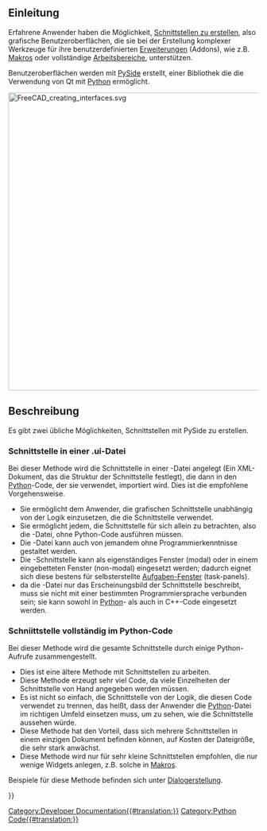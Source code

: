 <languages/>

{{Docnav/de
|[[PySide/de|PySide]]
|[[Dialog_creation/de|Dialogerstellung]]
}}

{{TOCright}}

<span id="Introduction"></span>
==Einleitung==

Erfahrene Anwender haben die Möglichkeit, [[Interface_creation/de|Schnittstellen zu erstellen]], also grafische Benutzeroberflächen, die sie bei der Erstellung komplexer Werkzeuge für ihre benutzerdefinierten [[Addon/de|Erweiterungen]] (Addons), wie z.B. [[Macros/de|Makros]] oder vollständige [[Workbenches/de|Arbeitsbereiche]], unterstützen.

Benutzeroberflächen werden mit [[PySide/de|PySide]] erstellt, einer Bibliothek die die Verwendung von Qt mit [[Python/de|Python]] ermöglicht.

[[File:FreeCAD_creating_interfaces.svg|600px]]
{{Caption|Zwei übliche Methoden, um Schnittstellen zu erstellen sind das Einbetten der Schnittstelle in die Python-Datei oder die Verwendung von {{incode|.ui}}-Dateien.}}

<span id="Description"></span>
== Beschreibung ==

Es gibt zwei übliche Möglichkeiten, Schnittstellen mit PySide zu erstellen.

<span id="Interface_in_a_.ui_file"></span>
===Schnittstelle in einer .ui-Datei ===

Bei dieser Methode wird die Schnittstelle in einer {{incode|.ui}}-Datei angelegt (Ein XML-Dokument, das die Struktur der Schnittstelle festlegt), die dann in den [[Python/de|Python]]-Code, der sie verwendet, importiert wird. Dies ist die empfohlene Vorgehensweise.
* Sie ermöglicht dem Anwender, die grafischen Schnittstelle unabhängig von der Logik einzusetzen, die die Schnittstelle verwendet.
* Sie ermöglicht jedem, die Schnittstelle für sich allein zu betrachten, also die {{incode|.ui}}-Datei, ohne Python-Code ausführen müssen.
* Die {{incode|.ui}}-Datei kann auch von jemandem ohne Programmierkenntnisse gestaltet werden.
* Die {{incode|.ui}}-Schnittstelle kann als eigenständiges Fenster (modal) oder in einem eingebetteten Fenster (non-modal) eingesetzt werden; dadurch eignet sich diese bestens für selbsterstellte [[Task_panel/de|Aufgaben-Fenster]] (task-panels).
* da die {{incode|.ui}}-Datei nur das Erscheinungsbild der Schnittstelle beschreibt, muss sie nicht mit einer bestimmten Programmiersprache verbunden sein; sie kann sowohl in [[Python/de|Python]]- als auch in C++-Code eingesetzt werden.

<span id="Interface_completely_in_Python_code"></span>
===Schniittstelle vollständig im Python-Code===

Bei dieser Methode wird die gesamte Schnittstelle durch einige Python-Aufrufe zusammengestellt.
* Dies ist eine ältere Methode mit Schnittstellen zu arbeiten.
* Diese Methode erzeugt sehr viel Code, da viele Einzelheiten der Schnittstelle von Hand angegeben werden müssen.
* Es ist nicht so einfach, die Schnittstelle von der Logik, die diesen Code verwendet zu trennen, das heißt, dass der Anwender die [[Python/de|Python]]-Datei im richtigen Umfeld einsetzen muss, um zu sehen, wie die Schnittstelle aussehen würde.
* Diese Methode hat den Vorteil, dass sich mehrere Schnittstellen in einem einzigen Dokument befinden können, auf Kosten der Dateigröße, die sehr stark anwächst.
* Diese Methode wird nur für sehr kleine Schnittstellen empfohlen, die nur wenige Widgets anlegen, z.B. solche in [[Macros/de|Makros]].

Beispiele für diese Methode befinden sich unter [[Dialog_creation/de|Dialogerstellung]].


{{Docnav/de
|[[PySide/de|PySide]]
|[[Dialog_creation/de|Dialogerstellung]]
}}

{{Powerdocnavi{{#translation:}}}}
[[Category:Developer Documentation{{#translation:}}]]
[[Category:Python Code{{#translation:}}]]
